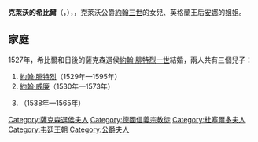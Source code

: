 {{Multiple issues|
{{Expand language|1=en|2=de|time=2021-01-21T07:02:29+00:00}}
{{Unreferenced|time=2021-01-21T07:02:29+00:00}}
}}
{{Infobox noble
| name         = 克萊沃的希比爾
| image        = Lucas Cranach d.Ä. - Bildnis der Prinzessin Sibylle von Cleve (1526, Klassik Stiftung Weimar).jpg
| image_size   = 200px
| succession   = 薩克森選侯夫人
| reign        = 1532年 — 1547年
| birth_date   = {{birth date|1512|1|17|df=y}}
| birth_place  = [[杜塞尔多夫|杜塞多夫]]
| death_date   = {{Death date and age|1554|2|21|1512|1|17|df=y}}
| death_place  = [[魏瑪|魏瑪]]
| burial_place = [[聖彼得和保羅教堂|聖彼得和保羅教堂]]
| noble family = [[拉馬克家族|拉馬克家族]]
| father       = [[克萊沃公爵約翰三世|克萊沃公爵約翰三世]]
| mother       = [[於利希-貝格的瑪麗亞|於利希-貝格的瑪麗亞]]
| religion     = [[信義宗|信義宗]]
}}
'''克萊沃的希比爾'''（{{lang-de|Sibylle von Kleve}}，{{bd|1512年|1月17日|1554年|2月21日}}），{{le|薩克森選侯夫人|List of Saxon consorts}}，克萊沃公爵[[約翰三世_(克萊沃)|約翰三世]]的女兒、英格蘭王后[[克萊沃的安娜|安娜]]的姐姐。

== 家庭 ==
1527年，希比爾和日後的薩克森選侯[[約翰·腓特烈一世|約翰·腓特烈一世]]結婚，兩人共有三個兒子：
# [[約翰·腓特烈二世|約翰·腓特烈]]（1529年—1595年）
# [[約翰·威廉_(薩克森-威瑪)|約翰·威廉]]（1530年—1573年）
# {{le|約翰·腓特烈三世|John Frederick III, Duke of Saxony|約翰·腓特烈}}（1538年—1565年）

[[Category:薩克森選侯夫人|Category:薩克森選侯夫人]]
[[Category:德國信義宗教徒|Category:德國信義宗教徒]]
[[Category:杜塞爾多夫人|Category:杜塞爾多夫人]]
[[Category:韦廷王朝|Category:韦廷王朝]]
[[Category:公爵夫人|Category:公爵夫人]]